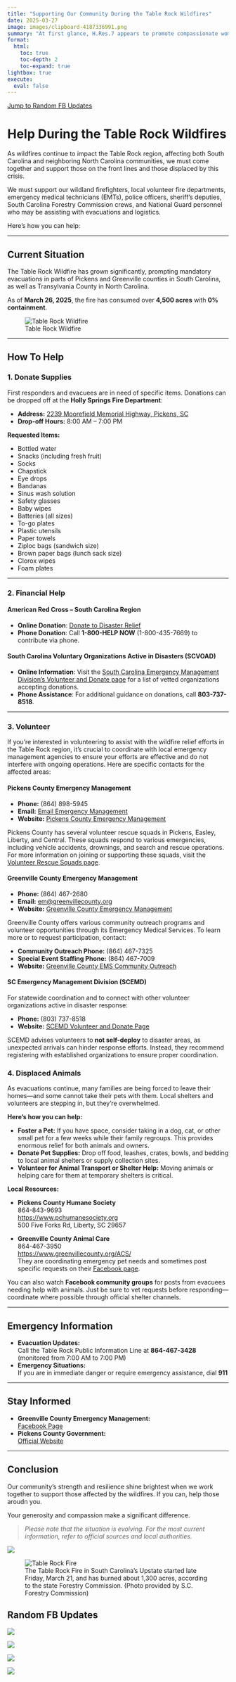 ```yaml
---
title: "Supporting Our Community During the Table Rock Wildfires"
date: 2025-03-27
image: images/clipboard-4187336991.png
summary: "At first glance, H.Res.7 appears to promote compassionate women’s healthcare—but beneath its polished language lies a targeted ideological agenda - a bunch of bull shit. Tthe resolution’s hidden anti-contraception stance and the troubling trend of performative politics. Showmans ship, con artist, and bull shit artist is what we call it. Where is D.O.G.E. when it comes to political waste?"
format:
  html:
    toc: true
    toc-depth: 2
    toc-expand: true
lightbox: true
execute: 
  eval: false
---
```


[Jump to Random FB Updates](#random-fb-updates)

# **Help During the Table Rock Wildfires**

As wildfires continue to impact the Table Rock region, affecting both South Carolina and neighboring North Carolina communities, we must come together and support those on the front lines and those displaced by this crisis.

We must support our wildland firefighters, local volunteer fire departments, emergency medical technicians (EMTs), police officers, sheriff’s deputies, South Carolina Forestry Commission crews, and National Guard personnel who may be assisting with evacuations and logistics.

Here’s how you can help:

------------------------------------------------------------------------

## **Current Situation**

The Table Rock Wildfire has grown significantly, prompting mandatory evacuations in parts of Pickens and Greenville counties in South Carolina, as well as Transylvania County in North Carolina.

As of **March 26, 2025**, the fire has consumed over **4,500 acres** with **0% containment**.

![Table Rock Wildfire](images/IMG_4802.JPG)

------------------------------------------------------------------------

## **How To Help**

### 1. **Donate Supplies**

First responders and evacuees are in need of specific items. Donations can be dropped off at the **Holly Springs Fire Department**:

-   **Address:** [2239 Moorefield Memorial Highway, Pickens, SC](https://g.co/kgs/FXaKTD3)\
-   **Drop-off Hours:** 8:00 AM – 7:00 PM

**Requested Items:**

-   Bottled water\
-   Snacks (including fresh fruit)\
-   Socks\
-   Chapstick\
-   Eye drops\
-   Bandanas\
-   Sinus wash solution\
-   Safety glasses\
-   Baby wipes\
-   Batteries (all sizes)\
-   To-go plates\
-   Plastic utensils\
-   Paper towels\
-   Ziploc bags (sandwich size)\
-   Brown paper bags (lunch sack size)\
-   Clorox wipes\
-   Foam plates

------------------------------------------------------------------------

### 2. **Financial Help**

#### American Red Cross – South Carolina Region

-   **Online Donation**: [Donate to Disaster Relief](#)
-   **Phone Donation**: Call **1-800-HELP NOW** (1-800-435-7669) to contribute via phone.

#### South Carolina Voluntary Organizations Active in Disasters (SCVOAD)

-   **Online Information**: Visit the [South Carolina Emergency Management Division’s Volunteer and Donate page](#) for a list of vetted organizations accepting donations.
-   **Phone Assistance**: For additional guidance on donations, call **803-737-8518**.

------------------------------------------------------------------------

### 3. **Volunteer**

If you’re interested in volunteering to assist with the wildfire relief efforts in the Table Rock region, it’s crucial to coordinate with local emergency management agencies to ensure your efforts are effective and do not interfere with ongoing operations. Here are specific contacts for the affected areas:

#### **Pickens County Emergency Management**

-   **Phone:** (864) 898-5945
-   **Email:** [Email Emergency Management](mailto:bcg@co.pickens.sc.us)
-   **Website:** [Pickens County Emergency Management](https://www.co.pickens.sc.us/departments/emergency_services/emergency_management.php)

Pickens County has several volunteer rescue squads in Pickens, Easley, Liberty, and Central. These squads respond to various emergencies, including vehicle accidents, drownings, and search and rescue operations. For more information on joining or supporting these squads, visit the [Volunteer Rescue Squads page](https://www.co.pickens.sc.us/departments/emergency_services/volunteer_rescue_squads.php).

#### **Greenville County Emergency Management**

-   **Phone:** (864) 467-2680
-   **Email:** [em\@greenvillecounty.org](mailto:em@greenvillecounty.org)
-   **Website:** [Greenville County Emergency Management](https://gceoc.com/contact/)

Greenville County offers various community outreach programs and volunteer opportunities through its Emergency Medical Services. To learn more or to request participation, contact:

-   **Community Outreach Phone:** (864) 467-7325
-   **Special Event Staffing Phone:** (864) 467-7009
-   **Website:** [Greenville County EMS Community Outreach](https://www.greenvillecounty.org/EmergencyMedicalServices/CommunityOutreach.aspx)

#### **SC Emergency Management Division (SCEMD)**

For statewide coordination and to connect with other volunteer organizations active in disaster response:

-   **Phone:** (803) 737-8518
-   **Website:** [SCEMD Volunteer and Donate Page](https://www.scemd.org/recover/volunteer-and-donate/)

SCEMD advises volunteers to **not self-deploy** to disaster areas, as unexpected arrivals can hinder response efforts. Instead, they recommend registering with established organizations to ensure proper coordination.

### 4. **Displaced Animals**

As evacuations continue, many families are being forced to leave their homes—and some cannot take their pets with them. Local shelters and volunteers are stepping in, but they’re overwhelmed.

**Here’s how you can help:**

-   **Foster a Pet:** If you have space, consider taking in a dog, cat, or other small pet for a few weeks while their family regroups. This provides enormous relief for both animals and owners.
-   **Donate Pet Supplies:** Drop off food, leashes, crates, bowls, and bedding to local animal shelters or supply collection sites.
-   **Volunteer for Animal Transport or Shelter Help:** Moving animals or helping care for them at temporary shelters is critical.

**Local Resources:**

-   **Pickens County Humane Society**\
    864-843-9693\
    <https://www.pchumanesociety.org>\
    500 Five Forks Rd, Liberty, SC 29657

-   **Greenville County Animal Care**\
    864-467-3950\
    <https://www.greenvillecounty.org/ACS/>\
    They are coordinating emergency pet needs and sometimes post specific requests on their [Facebook page](https://www.facebook.com/GreenvilleCountyAnimalCare/).

You can also watch **Facebook community groups** for posts from evacuees needing help with animals. Just be sure to vet requests before responding—coordinate where possible through official shelter channels.

------------------------------------------------------------------------

## **Emergency Information**

-   **Evacuation Updates:**\
    Call the Table Rock Public Information Line at **864-467-3428** (monitored from 7:00 AM to 7:00 PM)
-   **Emergency Situations:**\
    If you are in immediate danger or require emergency assistance, dial **911**

------------------------------------------------------------------------

## **Stay Informed**

-   **Greenville County Emergency Management:**\
    [Facebook Page](https://m.facebook.com/GreenvilleCoEM/photos/-wildfire-update-if-you-are-affected-by-the-table-rock-or-persimmon-ridge-fires-/1199724495480173/)
-   **Pickens County Government:**\
    [Official Website](https://www.co.pickens.sc.us/)

------------------------------------------------------------------------

## **Conclusion**

Our community’s strength and resilience shine brightest when we work together to support those affected by the wildfires. If you can, help those aroudn you.

Your generosity and compassion make a significant difference.

> *Please note that the situation is evolving. For the most current information, refer to official sources and local authorities.*

![](images/clipboard-4187336991.png)

```{=html}
<figure>
  <img src="images/clipboard-4187336991.png" alt="Table Rock Fire">
  <figcaption>The Table Rock Fire in South Carolina’s Upstate started late Friday, March 21, and has burned about 1,300 acres, according to the state Forestry Commission. (Photo provided by S.C. Forestry Commission)</figcaption>
</figure>
```

## Random FB Updates

![](images/IMG_4808.webp)

![](images/IMG_4807.webp)

![](images/IMG_4806.webp)

![](images/IMG_4805.webp)
